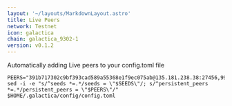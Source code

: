 ```yaml
---
layout: '~/layouts/MarkdownLayout.astro'
title: Live Peers
network: Testnet
icon: galactica
chain: galactica_9302-1
version: v0.1.2
---
```

Automatically adding Live peers to your config.toml file
```
PEERS="391b717302c9bf393cad589a55368e1f9ec075ab@135.181.238.38:27456,9990ab130eac92a2ed1c3d668e9a1c6e811e8f35@148.251.177.108:27456,8949fb771f2859248bf8b315b6f2934107f1cf5a@168.119.241.1:26656,c722e6dc5f762b0ef19be7f8cc8fd67cdf988946@49.12.96.14:26656,3afb7974589e431293a370d10f4dcdb73fa96e9b@157.90.158.222:26656,c459ba143c479c5b5d86cf09fb644965fbb98577@89.163.132.156:26656,31b834fb1021e805d5414429fc4cbcc13cfd89f7@38.242.141.28:26656,f5645abeab4ddef2ff523aa0d97db3716feeb7a9@65.108.237.188:18656"
sed -i -e "s/^seeds *=.*/seeds = \"$SEEDS\"/; s/^persistent_peers *=.*/persistent_peers = \"$PEERS\"/" $HOME/.galactica/config/config.toml
```
